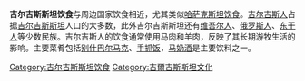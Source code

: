 {{expand|time=2013-09-14T16:12:43+00:00}}
{{unreferenced|time=2013-09-14T16:12:43+00:00}}
'''吉尔吉斯斯坦饮食'''与周边国家饮食相近，尤其类似[[哈萨克斯坦饮食|哈萨克斯坦饮食]]。[[吉尔吉斯人|吉尔吉斯人]]占据[[吉尔吉斯斯坦|吉尔吉斯斯坦]]人口的大多数，此外吉尔吉斯斯坦还有[[维吾尔人|维吾尔人]]、[[俄罗斯人|俄罗斯人]]、[[东干人|东干人]]等少数民族。吉尔吉斯人的饮食通常使用马肉和羊肉，反映了其长期游牧生活的影响。主要菜肴包括[[别什巴尔马克|别什巴尔马克]]、[[手抓饭|手抓饭]]，[[马奶酒|马奶酒]]是主要饮料之一。

{{亚洲题目|菜|亚洲烹饪}}
[[Category:吉尔吉斯斯坦饮食|Category:吉尔吉斯斯坦饮食]]
[[Category:吉爾吉斯斯坦文化|Category:吉爾吉斯斯坦文化]]